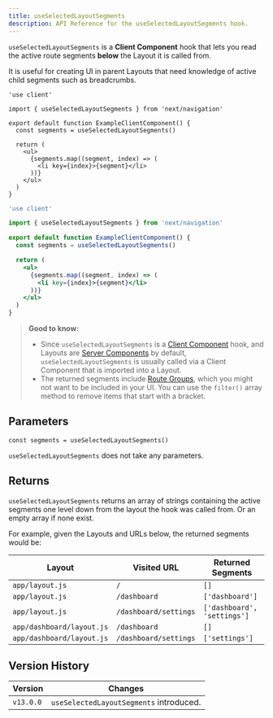 ```yaml
---
title: useSelectedLayoutSegments
description: API Reference for the useSelectedLayoutSegments hook.
---
```


`useSelectedLayoutSegments` is a **Client Component** hook that lets you read the active route segments **below** the Layout it is called from.

It is useful for creating UI in parent Layouts that need knowledge of active child segments such as breadcrumbs.

```tsx filename="app/example-client-component.tsx" switcher
'use client'

import { useSelectedLayoutSegments } from 'next/navigation'

export default function ExampleClientComponent() {
  const segments = useSelectedLayoutSegments()

  return (
    <ul>
      {segments.map((segment, index) => (
        <li key={index}>{segment}</li>
      ))}
    </ul>
  )
}
```

```jsx filename="app/example-client-component.js" switcher
'use client'

import { useSelectedLayoutSegments } from 'next/navigation'

export default function ExampleClientComponent() {
  const segments = useSelectedLayoutSegments()

  return (
    <ul>
      {segments.map((segment, index) => (
        <li key={index}>{segment}</li>
      ))}
    </ul>
  )
}
```

> **Good to know:**
>
> - Since `useSelectedLayoutSegments` is a [Client Component](/docs/getting-started/react-essentials#client-components) hook, and Layouts are [Server Components](/docs/getting-started/react-essentials#server-components) by default, `useSelectedLayoutSegments` is usually called via a Client Component that is imported into a Layout.
> - The returned segments include [Route Groups](/docs/app/building-your-application/routing/route-groups), which you might not want to be included in your UI. You can use the `filter()` array method to remove items that start with a bracket.

## Parameters

```tsx
const segments = useSelectedLayoutSegments()
```

`useSelectedLayoutSegments` does not take any parameters.

## Returns

`useSelectedLayoutSegments` returns an array of strings containing the active segments one level down from the layout the hook was called from. Or an empty array if none exist.

For example, given the Layouts and URLs below, the returned segments would be:

| Layout                    | Visited URL           | Returned Segments           |
| ------------------------- | --------------------- | --------------------------- |
| `app/layout.js`           | `/`                   | `[]`                        |
| `app/layout.js`           | `/dashboard`          | `['dashboard']`             |
| `app/layout.js`           | `/dashboard/settings` | `['dashboard', 'settings']` |
| `app/dashboard/layout.js` | `/dashboard`          | `[]`                        |
| `app/dashboard/layout.js` | `/dashboard/settings` | `['settings']`              |

## Version History

| Version   | Changes                                 |
| --------- | --------------------------------------- |
| `v13.0.0` | `useSelectedLayoutSegments` introduced. |
